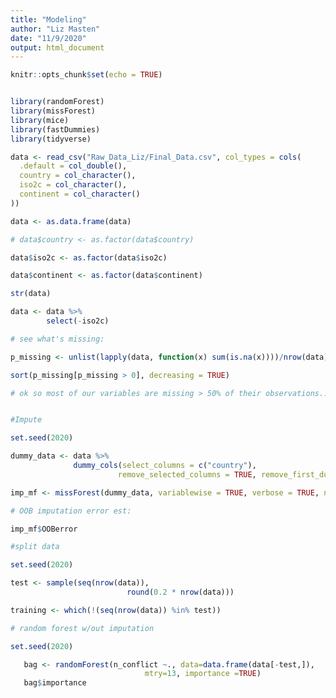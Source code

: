```yaml
---
title: "Modeling"
author: "Liz Masten"
date: "11/9/2020"
output: html_document
---
```


```r
knitr::opts_chunk$set(echo = TRUE)


library(randomForest)
library(missForest)
library(mice)
library(fastDummies)
library(tidyverse)
```

```r

data <- read_csv("Raw_Data_Liz/Final_Data.csv", col_types = cols(
  .default = col_double(),
  country = col_character(),
  iso2c = col_character(),
  continent = col_character()
))

data <- as.data.frame(data)

# data$country <- as.factor(data$country)

data$iso2c <- as.factor(data$iso2c)

data$continent <- as.factor(data$continent)

str(data)

data <- data %>% 
        select(-iso2c)

```

```r

# see what's missing: 

p_missing <- unlist(lapply(data, function(x) sum(is.na(x))))/nrow(data)

sort(p_missing[p_missing > 0], decreasing = TRUE)

# ok so most of our variables are missing > 50% of their observations... 

```

```r


```


```r

#Impute

set.seed(2020)

dummy_data <- data %>% 
              dummy_cols(select_columns = c("country"),
                        remove_selected_columns = TRUE, remove_first_dummy = TRUE)

imp_mf <- missForest(dummy_data, variablewise = TRUE, verbose = TRUE, ntree = 50) 

# OOB imputation error est: 

imp_mf$OOBerror

```


```r

#split data

set.seed(2020)

test <- sample(seq(nrow(data)), 
                          round(0.2 * nrow(data)))

training <- which(!(seq(nrow(data)) %in% test))

```


```r

# random forest w/out imputation

set.seed(2020)

   bag <- randomForest(n_conflict ~., data=data.frame(data[-test,]), 
                              mtry=13, importance =TRUE)
   bag$importance

```

